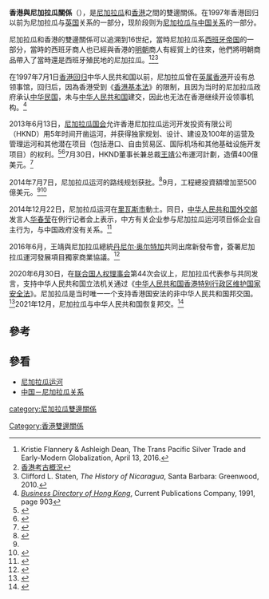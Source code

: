 {{Infobox Bilateral relations|香港與尼加拉瓜|Nicaragua|Hong Kong}}

'''香港與尼加拉瓜關係'''（{{lang-es|Relaciones Hong Kong-Nicaragua}}），是[[尼加拉瓜|尼加拉瓜]]和[[香港|香港]]之間的雙邊關係。在1997年香港回归以前为尼加拉瓜与[[英国|英国]]关系的一部分，现阶段则为[[中國－尼加拉瓜關係|尼加拉瓜与中国关系]]的一部分。

尼加拉瓜和香港的雙邊關係可以追溯到16世纪，當時尼加拉瓜系[[西班牙帝国|西班牙帝国]]的一部分，當時的西班牙商人也已經與香港的[[明朝|明朝]]商人有經貿上的往來，他們將明朝商品帶入了當時還是西班牙殖民地的尼加拉瓜。<ref>Kristie Flannery & Ashleigh Dean, The Trans Pacific Silver Trade and Early-Modern Globalization,  April 13, 2016.</ref><ref>[http://www.hkarch.org/main/index.php/tw/academic-and-education-zh/education-zh/115-hk-archaeology-brief-zh 香港考古概況]</ref><ref>Clifford L. Staten, ''The History of Nicaragua'', Santa Barbara: Greenwood, 2010.</ref>

在1997年7月1日[[香港回归|香港回归]]中华人民共和国以前，尼加拉瓜曾在[[英属香港|英属香港]]开设有总领事馆，回归后，因為香港受到《[[香港基本法|香港基本法]]》的限制，且因为当时的尼加拉瓜政府承认[[中华民国|中华民国]]，未与[[中华人民共和国|中华人民共和国]]建交，因此也无法在香港继续开设领事机构。<ref name="Business Directory of Hong Kong">[https://books.google.com/books?id=5peZAAAAIAAJ&dq=%22consulate+of+nicaragua%22+hong+kong&focus=searchwithinvolume&q=nicaragua+ ''Business Directory of Hong Kong''], Current Publications Company, 1991, page 903</ref>

2013年6月13日，[[尼加拉瓜国会|尼加拉瓜国会]]允许香港尼加拉瓜运河开发投资有限公司（HKND）用5年时间开凿运河，并获得独家规划、设计、建设及100年的运营及管理运河和其他潜在项目（包括港口、自由贸易区、国际机场和其他基础设施开发项目）的权利。<ref>{{cite news|title=尼加拉瓜议会通过运河建设法案|url=http://cpc.people.com.cn/n/2013/0615/c87228-21847005.html|date=2013年6月15日|accessdate=2018年5月26日|work=news|agency=人民网　中国共产党新闻}}</ref><ref name="Xinhua-1">{{cite news|title=尼加拉瓜运河环评：关键性的突破|url=http://www.xinhuanet.com/world/2015-11/18/c_1117182524.htm|date=2015年11月18日|accessdate=2018年5月20日|work=news|agency=新华网}}</ref>7月30日，HKND董事长兼总裁[[王靖_(实业家)|王靖]]公布運河計劃，造價400億美元。<ref name="HKEJ-1">{{cite news|title=港企投資尼加拉瓜運河動工
|url=http://www2.hkej.com/commentary/finanalytics/article/955151/%E6%B8%AF%E4%BC%81%E6%8A%95%E8%B3%87%E5%B0%BC%E5%8A%A0%E6%8B%89%E7%93%9C%E9%81%8B%E6%B2%B3%E5%8B%95%E5%B7%A5|date=2014年12月18日|accessdate=2018年5月22日|work=news|agency=信報財經新聞}}</ref>

2014年7月7日，尼加拉瓜运河的路线规划获批。<ref>{{cite news|title=尼加拉瓜运河路线规划获批 由中国企业家投资|url=http://www.xinhuanet.com/world/2014-07/08/c_126726191.htm|date=2014年7月8日|accessdate=2018年5月22日|work=news|agency=新华网}}</ref>9月，工程總投資額增加至500億美元。<ref name="HKEJ-1"/><ref name="Sohu-1">{{cite news|title=尼加拉瓜运河操盘手王靖身家估值500亿 超马云|url=http://business.sohu.com/20150105/n407540108.shtml|date=2015年1月5日|accessdate=2018年5月22日|work=news|agency=搜狐財經}}</ref>

2014年12月22日，尼加拉瓜运河在[[里瓦斯|里瓦斯市]]動土。同日，[[中华人民共和国外交部|中华人民共和国外交部]]发言人[[华春莹|华春莹]]在例行记者会上表示，中方有关企业参与尼加拉瓜运河项目係企业自主行为，与中国政府没有关系。<ref>{{cite web|title=外交部：中企投资尼加拉瓜运河与中国政府无关|url=http://caiec.mofcom.gov.cn/article/g/201412/20141200845199.shtml|work=中华人民共和国商务部|date=2014年12月24日|accessdate=2018年5月20日}}</ref>

2016年6月，王靖與尼加拉瓜總統[[丹尼尔·奥尔特加|丹尼尔·奥尔特加]]共同出席新發布會，簽署尼加拉瓜運河發展項目獨家商業協議。<ref name="HK01-1">{{cite news|title=尼加拉瓜運河金主傳財困　公司澄清：大股東押股未跌至平倉線|url=https://www.hk01.com/%E7%B6%93%E6%BF%9F/62360/%E5%B0%BC%E5%8A%A0%E6%8B%89%E7%93%9C%E9%81%8B%E6%B2%B3%E9%87%91%E4%B8%BB%E5%82%B3%E8%B2%A1%E5%9B%B0-%E5%85%AC%E5%8F%B8%E6%BE%84%E6%B8%85-%E5%A4%A7%E8%82%A1%E6%9D%B1%E6%8A%BC%E8%82%A1%E6%9C%AA%E8%B7%8C%E8%87%B3%E5%B9%B3%E5%80%89%E7%B7%9A|date=2016年12月17日|accessdate=2018年5月22日|work=news|agency=香港01}}</ref>

2020年6月30日，在[[联合国人权理事会|联合国人权理事会]]第44次会议上，尼加拉瓜代表参与共同发言，支持中华人民共和国立法机关通过《[[中华人民共和国香港特别行政区维护国家安全法|中华人民共和国香港特别行政区维护国家安全法]]》。尼加拉瓜是当时唯一一个支持香港国安法的非中华人民共和国邦交国。 <ref name>{{cite web |last1=Lawler |first1=Dave |title=The 53 countries supporting China's crackdown on Hong Kong |url=https://www.axios.com/countries-supporting-china-hong-kong-law-0ec9bc6c-3aeb-4af0-8031-aa0f01a46a7c.html |website=[[Axios_(website)|Axios]] |accessdate=3 July 2020 |language=en |date=2 July 2020 |archive-date=2020-07-04 |archive-url=https://web.archive.org/web/20200704233520/https://www.axios.com/countries-supporting-china-hong-kong-law-0ec9bc6c-3aeb-4af0-8031-aa0f01a46a7c.html |dead-url=no }}</ref>2021年12月，尼加拉瓜与中华人民共和国恢复邦交。<ref>{{cite web |title=中华人民共和国和尼加拉瓜共和国恢复外交关系 |url=http://news.cctv.com/2021/12/10/ARTI4AmQhxWEHDnz99wZvpYj211210.shtml |publisher=[[央视|央视]] |date=2021-12-10 |accessdate=2021-12-10}}</ref>

==參考==
{{reflist}}

==參看==
*[[尼加拉瓜运河|尼加拉瓜运河]]
*[[中国－尼加拉瓜关系|中国－尼加拉瓜关系]]

{{香港對外事務}}
{{尼加拉瓜外交}}
[[category:尼加拉瓜雙邊關係|category:尼加拉瓜雙邊關係]]
[[Category:香港雙邊關係|Category:香港雙邊關係]]